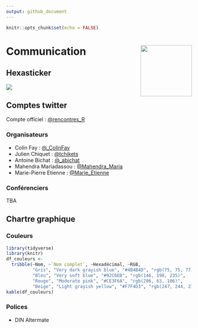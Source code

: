```yaml
---
output: github_document
---
```


```r
knitr::opts_chunk$set(echo = FALSE)
```

# Communication <a href='http://paris2020.rencontresr.fr'><img src='img/hex_rr2020.png' align="right" height="139" /></a>


## Hexasticker

<img src='img/hex_rr2020.png' align="center">

## Comptes twitter 

Compte officiel : <a href='https://twitter.com/rencontres_R'>@rencontres_R</a>

### Organisateurs

* Colin Fay : <a href='https://twitter.com/_ColinFay'>@_ColinFay</a>
* Julien Chiquet : <a href='https://twitter.com/tchikets'>@tchikets</a>
* Antoine Bichat : <a href='https://twitter.com/_abichat'>@_abichat</a>
* Mahendra Mariadassou : <a href='https://twitter.com/Mahendra_Maria'>@Mahendra_Maria</a>
* Marie-Pierre Etienne : <a href='https://twitter.com/Marie_Etienne'>@Marie_Etienne</a>


### Conférenciers

TBA

## Chartre graphique

### Couleurs

```r
library(tidyverse)
library(knitr)
df_couleurs <-
  tribble(~Nom, ~`Nom complet`, ~Hexadécimal, ~RGB,
          "Gris", "Very dark grayish blue", "#4B4B4D", "rgb(75, 75, 77)",
          "Bleu", "Very soft blue", "#92C6EB", "rgb(146, 198, 235)",
          "Rouge", "Moderate pink", "#CE3F6A", "rgb(206, 63, 106)",
          "Beige", "Light grayish yellow", "#F7F4D3", "rgb(247, 244, 211)")
kable(df_couleurs)
```

### Polices

* DIN Altermate


